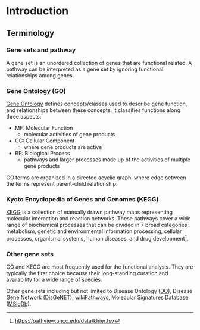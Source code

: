 
# Introduction {#chapter1}




## Terminology

### Gene sets and pathway

A gene set is an unordered collection of genes that are functional related. A pathway can be interpreted as a gene set by ignoring functional relationships among genes.

### Gene Ontology (GO)


[Gene Ontology](http://www.geneontology.org/) defines concepts/classes used to describe gene function, and relationships between these concepts. It classifies functions along three aspects:

+ MF: Molecular Function
  - molecular activities of gene products
+ CC: Cellular Component
  - where gene products are active
+ BP: Biological Process
  - pathways and larger processes made up of the activities of multiple gene products

GO terms are organized in a directed acyclic graph, where edge between the terms represent parent-child relationship.


### Kyoto Encyclopedia of Genes and Genomes (KEGG)

[KEGG](https://www.genome.jp/kegg/) is a collection of manually drawn pathway maps representing molecular interaction and reaction networks. These pathways cover a wide range of biochemical processes that can be divided in 7 broad categories: metabolism, genetic and environmental information processing, cellular processes, organismal systems, human diseases, and drug development^[<https://pathview.uncc.edu/data/khier.tsv>].

### Other gene sets

GO and KEGG are most frequently used for the functional analysis. They are typically the first choice because their long-standing curation and availability for a wide range of species.


Other gene sets including but not limited to Disease Ontology ([DO](http://disease-ontology.org/)), Disease Gene Network ([DisGeNET](https://www.ncbi.nlm.nih.gov/pmc/articles/PMC4397996/)), [wikiPathways](https://www.wikipathways.org), Molecular Signatures Database ([MSigDb](http://software.broadinstitute.org/gsea/msigdb)). 
